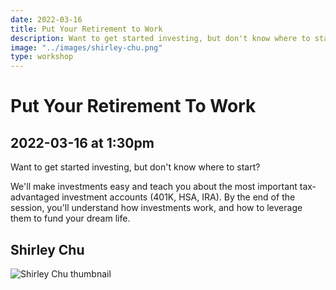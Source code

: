 ```yaml
---
date: 2022-03-16
title: Put Your Retirement to Work
description: Want to get started investing, but don't know where to start?
image: "../images/shirley-chu.png"
type: workshop
---
```


# Put Your Retirement To Work

## 2022-03-16 at 1:30pm

Want to get started investing, but don't know where to start?

We'll make investments easy and teach you about the most important tax-advantaged investment accounts (401K, HSA, IRA). By the end of the session, you'll understand how investments work, and how to leverage them to fund your dream life.

## Shirley Chu

![Shirley Chu thumbnail](../images/shirley-chu.png)
